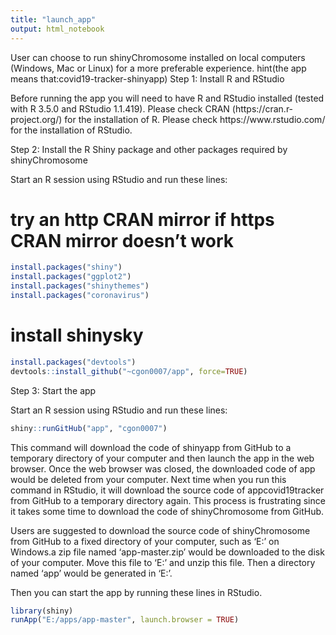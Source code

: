 ```yaml
---
title: "launch_app"
output: html_notebook
---
```

User can choose to run shinyChromosome installed on local computers (Windows, Mac or Linux) for a more preferable experience.
hint(the app means that:covid19-tracker-shinyapp)
Step 1: Install R and RStudio

Before running the app you will need to have R and RStudio installed (tested with R 3.5.0 and RStudio 1.1.419).
Please check CRAN (https://cran.r-project.org/) for the installation of R.
Please check https://www.rstudio.com/ for the installation of RStudio.

Step 2: Install the R Shiny package and other packages required by shinyChromosome

Start an R session using RStudio and run these lines:

# try an http CRAN mirror if https CRAN mirror doesn't work

```r
install.packages("shiny")
install.packages("ggplot2")
install.packages("shinythemes")
install.packages("coronavirus")
```
# install shinysky  
```r
install.packages("devtools")  
devtools::install_github("~cgon0007/app", force=TRUE)  
```
Step 3: Start the app

Start an R session using RStudio and run these lines:

```r
shiny::runGitHub("app", "cgon0007")
```
This command will download the code of shinyapp from GitHub to a temporary directory of your computer and then launch the app in the web browser. Once the web browser was closed, the downloaded code of app would be deleted from your computer. Next time when you run this command in RStudio, it will download the source code of appcovid19tracker from GitHub to a temporary directory again. This process is frustrating since it takes some time to download the code of shinyChromosome from GitHub.

Users are suggested to download the source code of shinyChromosome from GitHub to a fixed directory of your computer, such as 'E:\apps' on Windows.a zip file named 'app-master.zip' would be downloaded to the disk of your computer. Move this file to 'E:\apps' and unzip this file. Then a directory named 'app' would be generated in 'E:\apps'. 

Then you can start the app by running these lines in RStudio.

```r
library(shiny)
runApp("E:/apps/app-master", launch.browser = TRUE)
```
